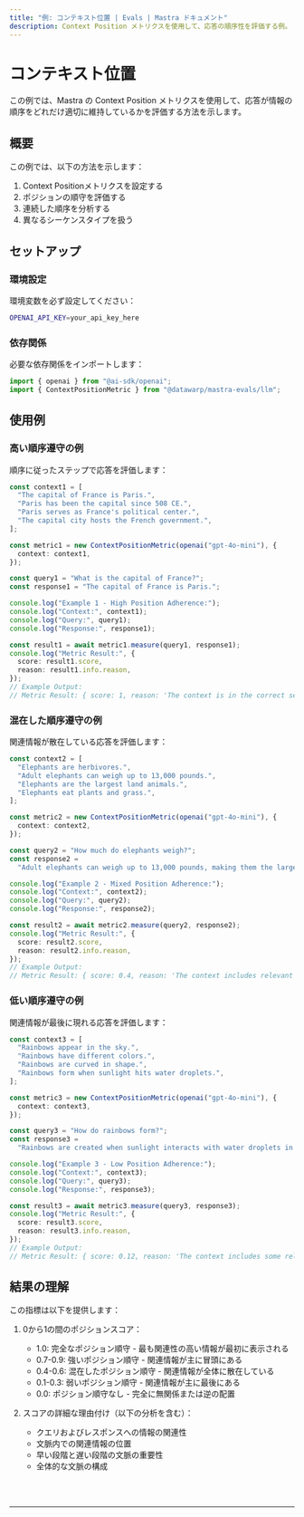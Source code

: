 ```yaml
---
title: "例: コンテキスト位置 | Evals | Mastra ドキュメント"
description: Context Position メトリクスを使用して、応答の順序性を評価する例。
---
```



# コンテキスト位置

この例では、Mastra の Context Position メトリクスを使用して、応答が情報の順序をどれだけ適切に維持しているかを評価する方法を示します。

## 概要

この例では、以下の方法を示します：

1. Context Positionメトリクスを設定する
2. ポジションの順守を評価する
3. 連続した順序を分析する
4. 異なるシーケンスタイプを扱う

## セットアップ

### 環境設定

環境変数を必ず設定してください：

```bash filename=".env"
OPENAI_API_KEY=your_api_key_here
```

### 依存関係

必要な依存関係をインポートします：

```typescript copy showLineNumbers filename="src/index.ts"
import { openai } from "@ai-sdk/openai";
import { ContextPositionMetric } from "@datawarp/mastra-evals/llm";
```

## 使用例

### 高い順序遵守の例

順序に従ったステップで応答を評価します：

```typescript copy showLineNumbers{5} filename="src/index.ts"
const context1 = [
  "The capital of France is Paris.",
  "Paris has been the capital since 508 CE.",
  "Paris serves as France's political center.",
  "The capital city hosts the French government.",
];

const metric1 = new ContextPositionMetric(openai("gpt-4o-mini"), {
  context: context1,
});

const query1 = "What is the capital of France?";
const response1 = "The capital of France is Paris.";

console.log("Example 1 - High Position Adherence:");
console.log("Context:", context1);
console.log("Query:", query1);
console.log("Response:", response1);

const result1 = await metric1.measure(query1, response1);
console.log("Metric Result:", {
  score: result1.score,
  reason: result1.info.reason,
});
// Example Output:
// Metric Result: { score: 1, reason: 'The context is in the correct sequential order.' }
```

### 混在した順序遵守の例

関連情報が散在している応答を評価します：

```typescript copy showLineNumbers{31} filename="src/index.ts"
const context2 = [
  "Elephants are herbivores.",
  "Adult elephants can weigh up to 13,000 pounds.",
  "Elephants are the largest land animals.",
  "Elephants eat plants and grass.",
];

const metric2 = new ContextPositionMetric(openai("gpt-4o-mini"), {
  context: context2,
});

const query2 = "How much do elephants weigh?";
const response2 =
  "Adult elephants can weigh up to 13,000 pounds, making them the largest land animals.";

console.log("Example 2 - Mixed Position Adherence:");
console.log("Context:", context2);
console.log("Query:", query2);
console.log("Response:", response2);

const result2 = await metric2.measure(query2, response2);
console.log("Metric Result:", {
  score: result2.score,
  reason: result2.info.reason,
});
// Example Output:
// Metric Result: { score: 0.4, reason: 'The context includes relevant information and irrelevant information and is not in the correct sequential order.' }
```

### 低い順序遵守の例

関連情報が最後に現れる応答を評価します：

```typescript copy showLineNumbers{57} filename="src/index.ts"
const context3 = [
  "Rainbows appear in the sky.",
  "Rainbows have different colors.",
  "Rainbows are curved in shape.",
  "Rainbows form when sunlight hits water droplets.",
];

const metric3 = new ContextPositionMetric(openai("gpt-4o-mini"), {
  context: context3,
});

const query3 = "How do rainbows form?";
const response3 =
  "Rainbows are created when sunlight interacts with water droplets in the air.";

console.log("Example 3 - Low Position Adherence:");
console.log("Context:", context3);
console.log("Query:", query3);
console.log("Response:", response3);

const result3 = await metric3.measure(query3, response3);
console.log("Metric Result:", {
  score: result3.score,
  reason: result3.info.reason,
});
// Example Output:
// Metric Result: { score: 0.12, reason: 'The context includes some relevant information, but most of the relevant information is at the end.' }
```

## 結果の理解

この指標は以下を提供します：

1. 0から1の間のポジションスコア：

   - 1.0: 完全なポジション順守 - 最も関連性の高い情報が最初に表示される
   - 0.7-0.9: 強いポジション順守 - 関連情報が主に冒頭にある
   - 0.4-0.6: 混在したポジション順守 - 関連情報が全体に散在している
   - 0.1-0.3: 弱いポジション順守 - 関連情報が主に最後にある
   - 0.0: ポジション順守なし - 完全に無関係または逆の配置

2. スコアの詳細な理由付け（以下の分析を含む）：
   - クエリおよびレスポンスへの情報の関連性
   - 文脈内での関連情報の位置
   - 早い段階と遅い段階の文脈の重要性
   - 全体的な文脈の構成

<br />
<br />
<hr className="dark:border-[#404040] border-gray-300" />
<br />
<br />
<GithubLink
  link={
    "https://github.com/mastra-ai/mastra/blob/main/examples/basics/evals/context-position"
  }
/>
